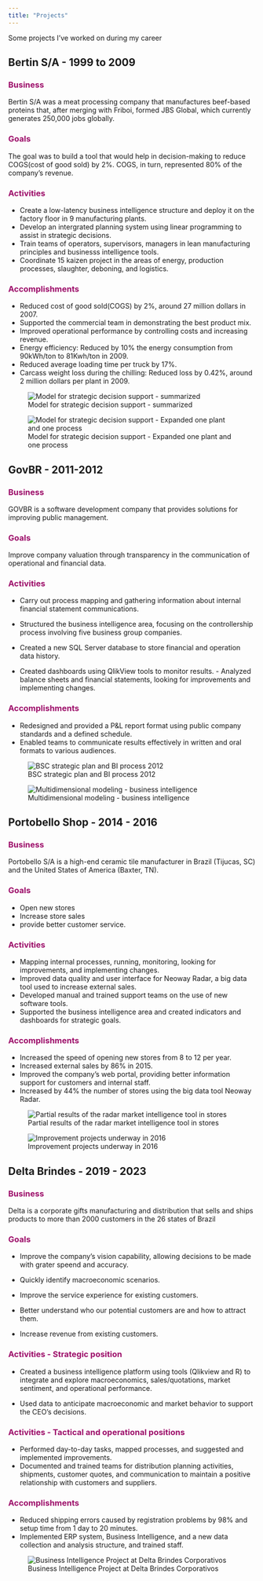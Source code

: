 ```yaml
---
title: "Projects"
---
```


Some projects I've worked on during my career

## Bertin S/A - 1999 to 2009

### [**Business**]{style="color: #9D0F6A ;"}

Bertin S/A was a meat processing company that manufactures beef-based proteins that, after merging with Friboi, formed JBS Global, which currently generates 250,000 jobs globally.

### [**Goals**]{style="color: #9D0F6A ;"}

The goal was to build a tool that would help in decision-making to reduce COGS(cost of good sold) by 2%. COGS, in turn, represented 80% of the company's revenue.

### [**Activities**]{style="color: #9D0F6A ;"}

-   Create a low-latency business intelligence structure and deploy it on the factory floor in 9 manufacturing plants.
-   Develop an intergrated planning system using linear programming to assist in strategic decisions.
-   Train teams of operators, supervisors, managers in lean manufacturing principles and businesss intelligence tools.
-   Coordinate 15 kaizen project in the areas of energy, production processes, slaughter, deboning, and logistics.

### [**Accomplishments**]{style="color: #9D0F6A ;"}

-   Reduced cost of good sold(COGS) by 2%, around 27 million dollars in 2007.
-   Supported the commercial team in demonstrating the best product mix.
-   Improved operational performance by controlling costs and increasing revenue.
-   Energy efficiency: Reduced by 10% the energy consumption from 90kWh/ton to 81Kwh/ton in 2009.
-   Reduced average loading time per truck by 17%.
-   Carcass weight loss during the chilling: Reduced loss by 0.42%, around 2 million dollars per plant in 2009.

![Model for strategic decision support - summarized](img/bertin_sno_1.png)

![Model for strategic decision support - Expanded one plant and one process](img/bertin_sno_2.png)

## GovBR - 2011-2012

### [**Business**]{style="color: #9D0F6A ;"}

GOVBR is a software development company that provides solutions for improving public management.

### [**Goals**]{style="color: #9D0F6A ;"}

Improve company valuation through transparency in the communication of operational and financial data.

### [**Activities**]{style="color: #9D0F6A ;"}

-   Carry out process mapping and gathering information about internal financial statement communications.

-   Structured the business intelligence area, focusing on the controllership process involving five business group companies.

-   Created a new SQL Server database to store financial and operation data history.

-   Created dashboards using QlikView tools to monitor results. - Analyzed balance sheets and financial statements, looking for improvements and implementing changes.

### [**Accomplishments**]{style="color: #9D0F6A ;"}

-   Redesigned and provided a P&L report format using public company standards and a defined schedule.
-   Enabled teams to communicate results effectively in written and oral formats to various audiences.

![BSC strategic plan and BI process 2012](img/govbr_1.png)

![Multidimensional modeling - business intelligence](img/govbr_2.png)

## Portobello Shop - 2014 - 2016

### [**Business**]{style="color: #9D0F6A ;"}

Portobello S/A is a high-end ceramic tile manufacturer in Brazil (Tijucas, SC) and the United States of America (Baxter, TN).

### [**Goals**]{style="color: #9D0F6A ;"}

-   Open new stores
-   Increase store sales
-   provide better customer service.

### [**Activities**]{style="color: #9D0F6A ;"}

-   Mapping internal processes, running, monitoring, looking for improvements, and implementing changes.
-   Improved data quality and user interface for Neoway Radar, a big data tool used to increase external sales.
-   Developed manual and trained support teams on the use of new software tools.\
-   Supported the business intelligence area and created indicators and dashboards for strategic goals.

### [**Accomplishments**]{style="color: #9D0F6A ;"}

-   Increased the speed of opening new stores from 8 to 12 per year.
-   Increased external sales by 86% in 2015.
-   Improved the company’s web portal, providing better information support for customers and internal staff.
-   Increased by 44% the number of stores using the big data tool Neoway Radar.

![Partial results of the radar market intelligence tool in stores](img/portobello_2.png)

![Improvement projects underway in 2016](img/portobello_3.png)

## Delta Brindes - 2019 - 2023

### [**Business**]{style="color: #9D0F6A ;"}

Delta is a corporate gifts manufacturing and distribution that sells and ships products to more than 2000 customers in the 26 states of Brazil

### [**Goals**]{style="color: #9D0F6A ;"}

-   Improve the company's vision capability, allowing decisions to be made with grater speend and accuracy.

-   Quickly identify macroeconomic scenarios.

-   Improve the service experience for existing customers.

-   Better understand who our potential customers are and how to attract them.

-   Increase revenue from existing customers.

### [**Activities - Strategic position**]{style="color: #9D0F6A ;"}

-   Created a business intelligence platform using tools (Qlikview and R) to integrate and explore macroeconomics, sales/quotations, market sentiment, and operational performance.

-   Used data to anticipate macroeconomic and market behavior to support the CEO's decisions.

### [**Activities - Tactical and operational positions**]{style="color: #9D0F6A ;"}

-   Performed day-to-day tasks, mapped processes, and suggested and implemented improvements.
-   Documented and trained teams for distribution planning activities, shipments, customer quotes, and communication to maintain a positive relationship with customers and suppliers.

### [**Accomplishments**]{style="color: #9D0F6A ;"}

-   Reduced shipping errors caused by registration problems by 98% and setup time from 1 day to 20 minutes.
-   Implemented ERP system, Business Intelligence, and a new data collection and analysis structure, and trained staff.

![Business Intelligence Project at Delta Brindes Corporativos](img/delta_brindes_action.png)
